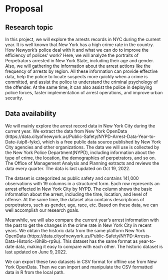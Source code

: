 # Proposal

## Research topic
In this project, we will explore the arrests records in NYC during the current year. It is well known that New York has a high crime rate in the country. How Newyork's police deal with it and what we can do to improve the efficiency of polices' work? Here, we will analyze the portraits of Perpetrators arrested in New York State, including their age and gender. Also, we will gathering the information about the arrest actions like the frequency of arrests by region. All these information can provide effective data, help the police to locate suspects more quickly when a crime is committed, and assist the police to understand the criminal psychology of the offender. At the same time, it can also assist the police in deploying police forces, faster implementation of arrest operations, and improve urban security.



## Data availability
We will mainly explore the arrest record data in New York City during the current year. We extract the data from New York OpenData (https://data.cityofnewyork.us/Public-Safety/NYPD-Arrest-Data-Year-to-Date-/uip8-fykc), which is a free public data source published by New York City agencies and other organizations. The data we will use is collected by the New York Police Department(NYPD), including information about the type of crime, the location, the demographics of perpetrators, and so on. The Office of Management Analysis and Planning extracts and reviews the data every quarter. The data is last updated on Oct 19, 2022. 

The dataset is categorized as public safety and contains 141,000 observations with 19 columns in a structured form. Each row represents an arrest effected in New York City by NYPD. The column shows the basic information about the arrest, including the time, location, and level of offense. At the same time, the dataset also contains descriptions of perpetrators, such as gender, age, race, etc. Based on these data, we can well accomplish our research goals.

Meanwhile, we will also compare the current year's arrest information with the past to get the changes in the crime rate in New York City in recent years. We obtain the historic data from the same platform New York OpenData  (https://data.cityofnewyork.us/Public-Safety/NYPD-Arrests-Data-Historic-/8h9b-rp9u). This dataset has the same format as year-to-date data, making it easy to compare with each other. The historic dataset is last updated on June 9, 2022.

We can export these two datasets in CSV format for offline use from New York OpenData. Then we can import and manipulate the CSV formatted data in R from the local path.
